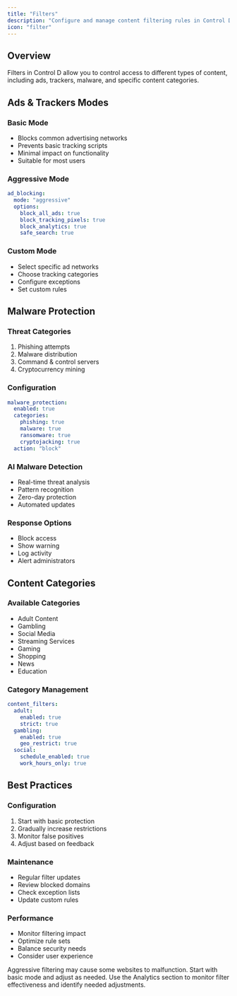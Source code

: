```yaml
---
title: "Filters"
description: "Configure and manage content filtering rules in Control D"
icon: "filter"
---
```


## Overview

Filters in Control D allow you to control access to different types of content, including ads, trackers, malware, and specific content categories.

## Ads & Trackers Modes

### Basic Mode
- Blocks common advertising networks
- Prevents basic tracking scripts
- Minimal impact on functionality
- Suitable for most users

### Aggressive Mode
```yaml
ad_blocking:
  mode: "aggressive"
  options:
    block_all_ads: true
    block_tracking_pixels: true
    block_analytics: true
    safe_search: true
```

### Custom Mode
- Select specific ad networks
- Choose tracking categories
- Configure exceptions
- Set custom rules

## Malware Protection

### Threat Categories
1. Phishing attempts
2. Malware distribution
3. Command & control servers
4. Cryptocurrency mining

### Configuration
```yaml
malware_protection:
  enabled: true
  categories:
    phishing: true
    malware: true
    ransomware: true
    cryptojacking: true
  action: "block"
```

### AI Malware Detection
- Real-time threat analysis
- Pattern recognition
- Zero-day protection
- Automated updates

### Response Options
- Block access
- Show warning
- Log activity
- Alert administrators

## Content Categories

### Available Categories
- Adult Content
- Gambling
- Social Media
- Streaming Services
- Gaming
- Shopping
- News
- Education

### Category Management
```yaml
content_filters:
  adult:
    enabled: true
    strict: true
  gambling:
    enabled: true
    geo_restrict: true
  social:
    schedule_enabled: true
    work_hours_only: true
```

## Best Practices

### Configuration
1. Start with basic protection
2. Gradually increase restrictions
3. Monitor false positives
4. Adjust based on feedback

### Maintenance
- Regular filter updates
- Review blocked domains
- Check exception lists
- Update custom rules

### Performance
- Monitor filtering impact
- Optimize rule sets
- Balance security needs
- Consider user experience

<Warning>
Aggressive filtering may cause some websites to malfunction. Start with basic mode and adjust as needed.
</Warning>

<Tip>
Use the Analytics section to monitor filter effectiveness and identify needed adjustments.
</Tip> 